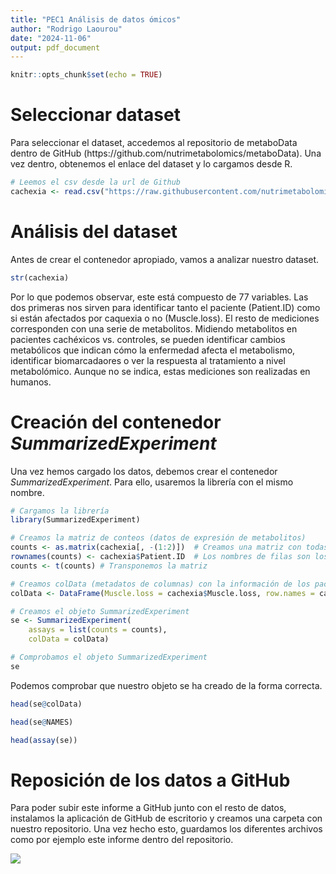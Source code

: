 ```yaml
---
title: "PEC1 Análisis de datos ómicos"
author: "Rodrigo Laourou"
date: "2024-11-06"
output: pdf_document
---
```


```r
knitr::opts_chunk$set(echo = TRUE)
```

# Seleccionar dataset

Para seleccionar el dataset, accedemos al repositorio de metaboData dentro de GitHub (https://github.com/nutrimetabolomics/metaboData). Una vez dentro, obtenemos el enlace del dataset y lo cargamos desde R.

```r
# Leemos el csv desde la url de Github
cachexia <- read.csv("https://raw.githubusercontent.com/nutrimetabolomics/metaboData/refs/heads/main/Datasets/2024-Cachexia/human_cachexia.csv")
```

# Análisis del dataset

Antes de crear el contenedor apropiado, vamos a analizar nuestro dataset.

```r
str(cachexia)
```

Por lo que podemos observar, este está compuesto de 77 variables. Las dos primeras nos sirven para identificar tanto el paciente (Patient.ID) como si están afectados por caquexia o no (Muscle.loss). El resto de mediciones corresponden con una serie de metabolitos. Midiendo metabolitos en pacientes cachéxicos vs. controles, se pueden identificar cambios metabólicos que indican cómo la enfermedad afecta el metabolismo, identificar biomarcadaores o ver la respuesta al tratamiento a nivel metabolómico. Aunque no se indica, estas mediciones son realizadas en humanos.

# Creación del contenedor *SummarizedExperiment*

Una vez hemos cargado los datos, debemos crear el contenedor *SummarizedExperiment*. Para ello, usaremos la librería con el mismo nombre.

```r
# Cargamos la librería
library(SummarizedExperiment)

# Creamos la matriz de conteos (datos de expresión de metabolitos)
counts <- as.matrix(cachexia[, -(1:2)])  # Creamos una matriz con todas las variables medidas
rownames(counts) <- cachexia$Patient.ID  # Los nombres de filas son los IDs de los pacientes
counts <- t(counts) # Transponemos la matriz

# Creamos colData (metadatos de columnas) con la información de los pacientes
colData <- DataFrame(Muscle.loss = cachexia$Muscle.loss, row.names = cachexia$Patient.ID)

# Creamos el objeto SummarizedExperiment
se <- SummarizedExperiment(
    assays = list(counts = counts),
    colData = colData)

# Comprobamos el objeto SummarizedExperiment
se
```
Podemos comprobar que nuestro objeto se ha creado de la forma correcta.

```r
head(se@colData)
```

```r
head(se@NAMES)
```

```r
head(assay(se))
```

# Reposición de los datos a GitHub

Para poder subir este informe a GitHub junto con el resto de datos, instalamos la aplicación de GitHub de escritorio y creamos una carpeta con nuestro repositorio. Una vez hecho esto, guardamos los diferentes archivos como por ejemplo este informe dentro del repositorio.

![](1.png)